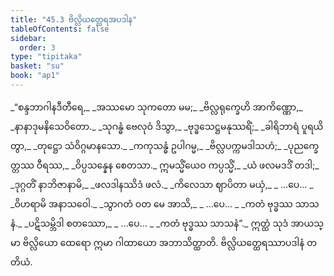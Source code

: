 ```yaml
---
title: "45.3 ဗိလ္လိယတ္ထေရအပဒါန"
tableOfContents: false
sidebar:
  order: 3
type: "tipitaka"
basket: "su"
book: "ap1"
---
```



<DynamicBreadcrumb />

<Division number="15" book="ap1" e="ch" v="20" p="430">

<Paragraph number="5793" type="verses" book="ap1">
_“စန္ဒဘာဂါနဒီတီရေ,_  
_အဿမော သုကတော မမ;_  
_ဗိလ္လရုက္ခေဟိ အာကိဏ္ဏော,_  
_နာနာဒုမနိသေဝိတော._  

</Paragraph>

</Division>
<Division number="16" book="ap1" e="ch" v="20" p="430">

<Paragraph number="5794" type="verses" book="ap1">
_သုဂန္ဓံ ဗေလုဝံ ဒိသွာ,_  
_ဗုဒ္ဓသေဋ္ဌမနုဿရိံ;_  
_ခါရိဘာရံ ပူရယိတွာ,_  
_တုဋ္ဌော သံဝိဂ္ဂမာနသော._  

</Paragraph>

</Division>
<Division number="17" book="ap1" e="ch" v="20" p="430">

<Paragraph number="5795" type="verses" book="ap1">
_ကကုသန္ဓံ ဥပါဂမ္မ,_  
_ဗိလ္လပက္ကမဒါသဟံ;_  
_ပုညက္ခေတ္တဿ ဝီရဿ,_  
_ဝိပ္ပသန္နေန စေတသာ._  

</Paragraph>

</Division>
<Division number="18" book="ap1" e="ch" v="20" p="430">

<Paragraph number="5796" type="verses" book="ap1">
ဣမသ္မိံယေဝ ကပ္ပသ္မိံ,_  
_ယံ ဖလမဒဒိံ တဒါ;_  
_ဒုဂ္ဂတိံ နာဘိဇာနာမိ,_  
_ဖလဒါနဿိဒံ ဖလံ._  

</Paragraph>

</Division>
<Division number="19" book="ap1" e="ch" v="20" p="430">

<Paragraph number="5797" type="verses" book="ap1">
_ကိလေသာ ဈာပိတာ မယှံ,_  
_ …ပေ… _  
_ဝိဟရာမိ အနာသဝေါ._  

</Paragraph>

</Division>
<Division number="20" book="ap1" e="ch" v="20" p="430">

<Paragraph number="5798" type="verses" book="ap1">
_သွာဂတံ ဝတ မေ အာသိ,_  
_ …ပေ… _  
_ကတံ ဗုဒ္ဓဿ သာသနံ._  

</Paragraph>

</Division>
<Division number="21" book="ap1" e="ch" v="20" p="430">

<Paragraph number="5799" type="verses" book="ap1">
_ပဋိသမ္ဘိဒါ စတဿော,_  
_ …ပေ… _  
_ကတံ ဗုဒ္ဓဿ သာသနံ”._  

</Paragraph>

<Paragraph number="5800" book="ap1">
ဣတ္ထံ သုဒံ အာယသ္မာ ဗိလ္လိယော ထေရော ဣမာ ဂါထာယော အဘာသိတ္ထာတိ.

</Paragraph>
</Division>

<Paragraph number="5801" type="center" book="ap1">
ဗိလ္လိယတ္ထေရဿာပဒါနံ တတိယံ.
</Paragraph>